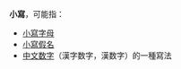 '''小寫'''，可能指：
* [[小寫字母|小寫字母]]
* [[小寫假名|小寫假名]]
* [[中文数字|中文数字]]（漢字数字，漢数字）的一種寫法

{{Disambig|Cat=二字作品消歧义}}